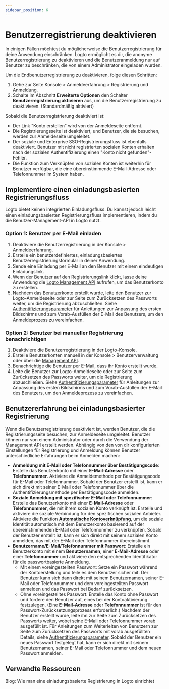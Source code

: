 ```yaml
---
sidebar_position: 6
---
```


# Benutzerregistrierung deaktivieren

In einigen Fällen möchtest du möglicherweise die Benutzerregistrierung für deine Anwendung einschränken. Logto ermöglicht es dir, die anonyme Benutzerregistrierung zu deaktivieren und die Benutzeranmeldung nur auf Benutzer zu beschränken, die von einem Administrator eingeladen wurden.

Um die Endbenutzerregistrierung zu deaktivieren, folge diesen Schritten:

1. Gehe zur Seite <CloudLink to="/sign-in-experience/sign-up-and-sign-in">Konsole > Anmeldeerfahrung > Registrierung und Anmeldung</CloudLink>.
2. Schalte im Abschnitt **Erweiterte Optionen** den Schalter **Benutzerregistrierung aktivieren** aus, um die Benutzerregistrierung zu deaktivieren. (Standardmäßig aktiviert)

Sobald die Benutzerregistrierung deaktiviert ist:

- Der Link "Konto erstellen" wird von der Anmeldeseite entfernt.
- Die Registrierungsseite ist deaktiviert, und Benutzer, die sie besuchen, werden zur Anmeldeseite umgeleitet.
- Der soziale und Enterprise SSO-Registrierungsfluss ist ebenfalls deaktiviert. Benutzer mit nicht registrierten sozialen Konten erhalten nach der sozialen Authentifizierung einen "Konto nicht gefunden"-Fehler.
- Die Funktion zum Verknüpfen von sozialen Konten ist weiterhin für Benutzer verfügbar, die eine übereinstimmende E-Mail-Adresse oder Telefonnummer im System haben.

## Implementiere einen einladungsbasierten Registrierungsfluss

Logto bietet keinen integrierten Einladungsfluss. Du kannst jedoch leicht einen einladungsbasierten Registrierungsfluss implementieren, indem du die Benutzer-Management-API in Logto nutzt.

### Option 1: Benutzer per E-Mail einladen

1. Deaktiviere die Benutzerregistrierung in der <CloudLink to="/sign-in-experience/sign-up-and-sign-in">Konsole > Anmeldeerfahrung</CloudLink>.
2. Erstelle ein benutzerdefiniertes, einladungsbasiertes Benutzerregistrierungsformular in deiner Anwendung.
3. Sende eine Einladung per E-Mail an den Benutzer mit einem eindeutigen Einladungslink.
4. Wenn der Benutzer auf den Registrierungslink klickt, lasse deine Anwendung die [Logto Management API](https://openapi.logto.io/operation/operation-createuser) aufrufen, um das Benutzerkonto zu erstellen.
5. Nachdem das Benutzerkonto erstellt wurde, leite den Benutzer zur Logto-Anmeldeseite oder zur Seite zum Zurücksetzen des Passworts weiter, um die Registrierung abzuschließen. Siehe [Authentifizierungsparameter](/end-user-flows/authentication-parameters/) für Anleitungen zur Anpassung des ersten Bildschirms und zum Vorab-Ausfüllen der E-Mail des Benutzers, um den Anmeldeprozess zu vereinfachen.

### Option 2: Benutzer bei manueller Registrierung benachrichtigen

1. Deaktiviere die Benutzerregistrierung in der Logto-Konsole.
2. Erstelle Benutzerkonten manuell in der <CloudLink to="/users">Konsole > Benutzerverwaltung</CloudLink> oder über die [Management API](https://openapi.logto.io/operation/operation-createuser).
3. Benachrichtige die Benutzer per E-Mail, dass ihr Konto erstellt wurde.
4. Leite die Benutzer zur Logto-Anmeldeseite oder zur Seite zum Zurücksetzen des Passworts weiter, um die Registrierung abzuschließen. Siehe [Authentifizierungsparameter](/end-user-flows/authentication-parameters/) für Anleitungen zur Anpassung des ersten Bildschirms und zum Vorab-Ausfüllen der E-Mail des Benutzers, um den Anmeldeprozess zu vereinfachen.

## Benutzererfahrung bei einladungsbasierter Registrierung

Wenn die Benutzerregistrierung deaktiviert ist, werden Benutzer, die die Registrierungsseite besuchen, zur Anmeldeseite umgeleitet. Benutzer können nur von einem Administrator oder durch die Verwendung der Management API erstellt werden. Abhängig von den von dir konfigurierten Einstellungen für Registrierung und Anmeldung können Benutzer unterschiedliche Erfahrungen beim Anmelden machen:

- **Anmeldung mit E-Mail oder Telefonnummer über Bestätigungscode**: Erstelle das Benutzerkonto mit einer **E-Mail-Adresse** oder **Telefonnummer**. Aktiviere die Anmeldemethode per Bestätigungscode für E-Mail oder Telefonnummer. Sobald der Benutzer erstellt ist, kann er sich direkt mit seiner E-Mail oder Telefonnummer über die Authentifizierungsmethode per Bestätigungscode anmelden.
- **Soziale Anmeldung mit spezifischer E-Mail oder Telefonnummer**: Erstelle das Benutzerkonto mit einer **E-Mail-Adresse** oder **Telefonnummer**, die mit ihrem sozialen Konto verknüpft ist. Erstelle und aktiviere die soziale Verbindung für den spezifischen sozialen Anbieter. Aktiviere die Funktion [**Automatische Kontoverknüpfung**](/end-user-flows/sign-up-and-sign-in/social-sign-in#account-linking), um die soziale Identität automatisch mit dem Benutzerkonto basierend auf der übereinstimmenden E-Mail oder Telefonnummer zu verknüpfen. Sobald der Benutzer erstellt ist, kann er sich direkt mit seinem sozialen Konto anmelden, das mit der E-Mail oder Telefonnummer übereinstimmt.
- **Benutzername/E-Mail/Telefonnummer mit Passwort**: Erstelle ein Benutzerkonto mit einem **Benutzernamen**, einer **E-Mail-Adresse** oder einer **Telefonnummer** und aktiviere den entsprechenden Identifikator für die passwortbasierte Anmeldung.
  - Mit einem voreingestellten Passwort: Setze ein Passwort während der Kontoerstellung und teile es dem Benutzer sicher mit. Der Benutzer kann sich dann direkt mit seinem Benutzernamen, seiner E-Mail oder Telefonnummer und dem voreingestellten Passwort anmelden und das Passwort bei Bedarf zurücksetzen.
  - Ohne voreingestelltes Passwort: Erstelle das Konto ohne Passwort und fordere den Benutzer auf, eines bei der Kontoaktivierung festzulegen. (Eine **E-Mail-Adresse** oder **Telefonnummer** ist für den Passwort-Zurücksetzungsprozess erforderlich.) Nachdem der Benutzer erstellt wurde, leite ihn zur Seite zum Zurücksetzen des Passworts weiter, wobei seine E-Mail oder Telefonnummer vorab ausgefüllt ist. Für Anleitungen zum Weiterleiten von Benutzern zur Seite zum Zurücksetzen des Passworts mit vorab ausgefüllten Details, siehe [Authentifizierungsparameter](/end-user-flows/authentication-parameters/). Sobald der Benutzer ein neues Passwort festgelegt hat, kann er sich direkt mit seinem Benutzernamen, seiner E-Mail oder Telefonnummer und dem neuen Passwort anmelden.

## Verwandte Ressourcen

<Url href="https://blog.logto.io/invitation-only-sign-up">
  Blog: Wie man eine einladungsbasierte Registrierung in Logto einrichtet
</Url>
